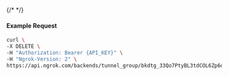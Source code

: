 {/* <!-- Code generated for API Clients. DO NOT EDIT. --> */}

#### Example Request
```bash
curl \
-X DELETE \
-H "Authorization: Bearer {API_KEY}" \
-H "Ngrok-Version: 2" \
https://api.ngrok.com/backends/tunnel_group/bkdtg_33Qo7PtyBL3tdCOL6Zp6okLDGbd
```